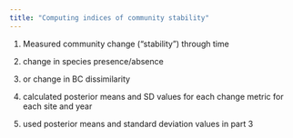 ```yaml
---
title: "Computing indices of community stability"
---
```


1. Measured community change ("stability") through time  

2. change in species presence/absence  

3. or change in BC dissimilarity  

4. calculated posterior means and SD values for each change metric for each site and year  

5. used posterior means and standard deviation values in part 3